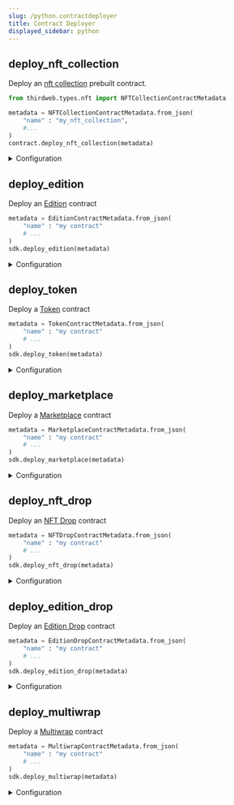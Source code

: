 ```yaml
---
slug: /python.contractdeployer
title: Contract Deployer
displayed_sidebar: python
---
```


## deploy_nft_collection

Deploy an [nft collection](/python/python.nftcollection) prebuilt contract.

```python
from thirdweb.types.nft import NFTCollectionContractMetadata

metadata = NFTCollectionContractMetadata.from_json(
    "name" : "my_nft_collection",
    #...
)
contract.deploy_nft_collection(metadata)
```

<details>
<summary>Configuration</summary>
<div>

#### metadata

The contract metadata. Must be an `NFTCollectionContractMetadata` object:

```python
class NFTCollectionContractMetadata(
    ContractMetadataSchema,
    ContractRoyaltySchema,
    ContractSymbolSchema,
    ContractPlatformFeeSchema,
    ContractPrimarySaleSchema,
    ContractTrustedForwarderSchema
):

class ContractMetadataSchema:
    name: str = ""
    description: Optional[str] = None
    image: Optional[Union[str, TextIO, BinaryIO]] = None
    external_link: Optional[str] = None

class ContractRoyaltySchema:
    seller_fee_basis_points: int = 0
    fee_recipient: str = ZERO_ADDRESS

class ContractPrimarySaleSchema:
    primary_sale_recipient: str = ZERO_ADDRESS

class ContractPlatformFeeSchema:
    platform_fee_basis_points: int = 0
    platform_fee_recipient: str = ZERO_ADDRESS

class ContractSymbolSchema:
    symbol: str = ""

class ContractTrustedForwarderSchema:
    trusted_forwarders: List[str] = dataclasses.field(default_factory=list)
```

</div>
</details>

## deploy_edition

Deploy an [Edition](/python/python.edition) contract

```python
metadata = EditionContractMetadata.from_json(
    "name" : "my contract"
    # ...
)
sdk.deploy_edition(metadata)
```

<details>
<summary>Configuration</summary>
<div>

#### metadata

The contract metadata. Must be an `EditionContractMetadata` object:

```python
class EditionContractMetadata(
    ContractMetadataSchema,
    ContractRoyaltySchema,
    ContractSymbolSchema,
    ContractPlatformFeeSchema,
    ContractPrimarySaleSchema,
    ContractTrustedForwarderSchema
):

class ContractMetadataSchema:
    name: str = ""
    description: Optional[str] = None
    image: Optional[Union[str, TextIO, BinaryIO]] = None
    external_link: Optional[str] = None

class ContractRoyaltySchema:
    seller_fee_basis_points: int = 0
    fee_recipient: str = ZERO_ADDRESS

class ContractPrimarySaleSchema:
    primary_sale_recipient: str = ZERO_ADDRESS

class ContractPlatformFeeSchema:
    platform_fee_basis_points: int = 0
    platform_fee_recipient: str = ZERO_ADDRESS

class ContractSymbolSchema:
    symbol: str = ""

class ContractTrustedForwarderSchema:
    trusted_forwarders: List[str] = dataclasses.field(default_factory=list)
```

</div>
</details>

## deploy_token

Deploy a [Token](/python/python.token) contract

```python
metadata = TokenContractMetadata.from_json(
    "name" : "my contract"
    # ...
)
sdk.deploy_token(metadata)
```

<details>
<summary>Configuration</summary>
<div>

#### metadata

The contract metadata. Must be a `TokenContractMetadata` object:

```python
class TokenContractMetadata(
    ContractMetadataSchema,
    ContractSymbolSchema,
    ContractPrimarySaleSchema,
    ContractTrustedForwarderSchema,
    ContractPlatformFeeSchema,
):

class ContractMetadataSchema:
    name: str = ""
    description: Optional[str] = None
    image: Optional[Union[str, TextIO, BinaryIO]] = None
    external_link: Optional[str] = None

class ContractPrimarySaleSchema:
    primary_sale_recipient: str = ZERO_ADDRESS

class ContractPlatformFeeSchema:
    platform_fee_basis_points: int = 0
    platform_fee_recipient: str = ZERO_ADDRESS

class ContractSymbolSchema:
    symbol: str = ""

class ContractTrustedForwarderSchema:
    trusted_forwarders: List[str] = dataclasses.field(default_factory=list)
```

</div>
</details>

## deploy_marketplace

Deploy a [Marketplace](/python/python.marketplace) contract

```python
metadata = MarketplaceContractMetadata.from_json(
    "name" : "my contract"
    # ...
)
sdk.deploy_marketplace(metadata)
```

<details>
<summary>Configuration</summary>
<div>

#### metadata

The contract metadata. Must be a `MarketplaceContractMetadata` object:

```python
class MarketplaceContractMetadata(
    ContractMetadataSchema,
    ContractPlatformFeeSchema,
    ContractTrustedForwarderSchema
):

class ContractMetadataSchema:
    name: str = ""
    description: Optional[str] = None
    image: Optional[Union[str, TextIO, BinaryIO]] = None
    external_link: Optional[str] = None

class ContractPlatformFeeSchema:
    platform_fee_basis_points: int = 0
    platform_fee_recipient: str = ZERO_ADDRESS

class ContractTrustedForwarderSchema:
    trusted_forwarders: List[str] = dataclasses.field(default_factory=list)
```

</div>
</details>

## deploy_nft_drop

Deploy an [NFT Drop](/python/python.nftdrop) contract

```python
metadata = NFTDropContractMetadata.from_json(
    "name" : "my contract"
    # ...
)
sdk.deploy_nft_drop(metadata)
```

<details>
<summary>Configuration</summary>
<div>

#### metadata

The contract metadata. Must be an `NFTDropContractMetadata` object:

```python
class NFTDropContractMetadata(
    ContractMetadataSchema,
    ContractRoyaltySchema,
    ContractSymbolSchema,
    ContractPlatformFeeSchema,
    ContractPrimarySaleSchema,
    ContractTrustedForwarderSchema,
    MerkleSchema,
):

class ContractMetadataSchema:
    name: str = ""
    description: Optional[str] = None
    image: Optional[Union[str, TextIO, BinaryIO]] = None
    external_link: Optional[str] = None

class ContractRoyaltySchema:
    seller_fee_basis_points: int = 0
    fee_recipient: str = ZERO_ADDRESS

class ContractPrimarySaleSchema:
    primary_sale_recipient: str = ZERO_ADDRESS

class ContractPlatformFeeSchema:
    platform_fee_basis_points: int = 0
    platform_fee_recipient: str = ZERO_ADDRESS

class ContractSymbolSchema:
    symbol: str = ""

class ContractTrustedForwarderSchema:
    trusted_forwarders: List[str] = dataclasses.field(default_factory=list)

class MerkleSchema:
    merkle: Dict[str, str] = dataclasses.field(default_factory=lambda: {})
```

</div>
</details>

## deploy_edition_drop

Deploy an [Edition Drop](/python/python.editiondrop) contract

```python
metadata = EditionDropContractMetadata.from_json(
    "name" : "my contract"
    # ...
)
sdk.deploy_edition_drop(metadata)
```

<details>
<summary>Configuration</summary>
<div>

#### metadata

The contract metadata. Must be an `EditionDropContractMetadata` object:

```python
class EditionDropContractMetadata(
    ContractMetadataSchema,
    ContractRoyaltySchema,
    ContractSymbolSchema,
    ContractPlatformFeeSchema,
    ContractPrimarySaleSchema,
    ContractTrustedForwarderSchema,
    MerkleSchema,
):

class ContractMetadataSchema:
    name: str = ""
    description: Optional[str] = None
    image: Optional[Union[str, TextIO, BinaryIO]] = None
    external_link: Optional[str] = None

class ContractRoyaltySchema:
    seller_fee_basis_points: int = 0
    fee_recipient: str = ZERO_ADDRESS

class ContractPrimarySaleSchema:
    primary_sale_recipient: str = ZERO_ADDRESS

class ContractPlatformFeeSchema:
    platform_fee_basis_points: int = 0
    platform_fee_recipient: str = ZERO_ADDRESS

class ContractSymbolSchema:
    symbol: str = ""

class ContractTrustedForwarderSchema:
    trusted_forwarders: List[str] = dataclasses.field(default_factory=list)

class MerkleSchema:
    merkle: Dict[str, str] = dataclasses.field(default_factory=lambda: {})
```

</div>
</details>

## deploy_multiwrap

Deploy a [Multiwrap](/python/python.multiwrap) contract

```python
metadata = MultiwrapContractMetadata.from_json(
    "name" : "my contract"
    # ...
)
sdk.deploy_multiwrap(metadata)
```

<details>
<summary>Configuration</summary>
<div>

#### metadata

The contract metadata. Must be a `MultiwrapContractMetadata` object:

```python
class MultiwrapContractMetadata(
    ContractMetadataSchema,
    ContractRoyaltySchema,
    ContractSymbolSchema,
    ContractTrustedForwarderSchema
):

class ContractMetadataSchema:
    name: str = ""
    description: Optional[str] = None
    image: Optional[Union[str, TextIO, BinaryIO]] = None
    external_link: Optional[str] = None

class ContractRoyaltySchema:
    seller_fee_basis_points: int = 0
    fee_recipient: str = ZERO_ADDRESS

class ContractSymbolSchema:
    symbol: str = ""

class ContractTrustedForwarderSchema:
    trusted_forwarders: List[str] = dataclasses.field(default_factory=list)
```

</div>
</details>

